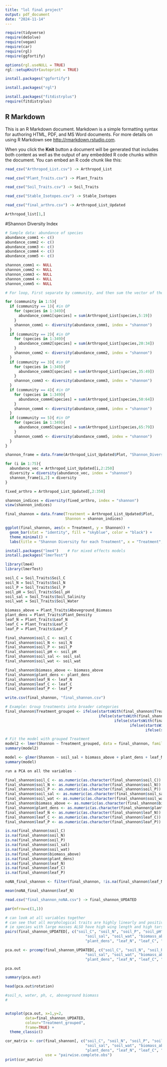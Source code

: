 ---
title: "lol final project"
output: pdf_document
date: "2024-11-14"
---

```{r, message=F, warning=F}
require(tidyverse)
require(deSolve)
require(vegan)
require(car)
require(rgl)
require(ggfortify)

options(rgl.useNULL = TRUE) 
rgl::setupKnitr(autoprint = TRUE)
```

```{r}
install.packages("ggfortify")
```

```{r}
install.packages("rgl")
```

```{r}
install.packages("fitdistrplus")
require(fitdistrplus)
```

## R Markdown

This is an R Markdown document. Markdown is a simple formatting syntax for authoring HTML, PDF, and MS Word documents. For more details on using R Markdown see <http://rmarkdown.rstudio.com>.

When you click the **Knit** button a document will be generated that includes both content as well as the output of any embedded R code chunks within the document. You can embed an R code chunk like this:

```{r}
read_csv("Arthropod_List.csv") -> Arthropod_List

read_csv("Plant_Traits.csv") -> Plant_Traits

read_csv("Soil_Traits.csv") -> Soil_Traits

read_csv("Stable_Isotopes.csv") -> Stable_Isotopes

read_csv("final_arthro.csv") -> Arthropod_List_Updated

```

```{r}
Arthropod_list[1,]
```


#Shannon Diversity Index
```{r}
# Sample data: abundance of species
abundance_comm1 <- c()
abundance_comm2 <- c()
abundance_comm3 <- c()
abundance_comm4 <- c()
abundance_comm5 <- c()

shannon_comm1 <- NULL
shannon_comm2 <- NULL
shannon_comm3 <- NULL
shannon_comm4 <- NULL
shannon_comm5 <- NULL

# For loop, First separate by community, and then sum the vector of the row of that species and put into an abundance vector

for (community in 1:5){
  if (community == 1){ #in OP
    for (species in 1:349){
      abundance_comm1[species] = sum(Arthropod_List[species,5:19])
    }
    shannon_comm1 <- diversity(abundance_comm1, index = "shannon")
  }
  if (community == 2){ #in OP
    for (species in 1:349){
      abundance_comm2[species] = sum(Arthropod_List[species,20:34])
    }
    shannon_comm2 <- diversity(abundance_comm2, index = "shannon")
  }
  if (community == 3){ #in OP
    for (species in 1:349){
      abundance_comm3[species] = sum(Arthropod_List[species,35:49])
    }
    shannon_comm3 <- diversity(abundance_comm3, index = "shannon")
  }
  if (community == 4){ #in OP
    for (species in 1:349){
      abundance_comm4[species] = sum(Arthropod_List[species,50:64])
    }
    shannon_comm4 <- diversity(abundance_comm4, index = "shannon")
  }
  if (community == 5){ #in OP
    for (species in 1:349){
      abundance_comm5[species] = sum(Arthropod_List[species,65:79])
    }
    shannon_comm5 <- diversity(abundance_comm5, index = "shannon")
  }
}
```


```{r}
shannon_frame = data.frame(Arthropod_List_Updated$Plot, "Shannon_Diversity")

for (i in 1:75){
  abundance_vec = Arthropod_List_Updated[i,2:250]
  diversity = diversity(abundance_vec, index = "shannon")
  shannon_frame[i,2] = diversity
}
```

```{r}
fixed_arthro = Arthropod_List_Updated[,2:350]

shannon_indices = diversity(fixed_arthro, index = "shannon")
view(shannon_indices)
```

```{r}
final_shannon = data.frame(Treatment = Arthropod_List_Updated$Plot,
                           Shannon = shannon_indices)
```

```{r}
ggplot(final_shannon, aes(x = Treatment, y = Shannon)) +
  geom_bar(stat = "identity", fill = "skyblue", color = "black") +
  theme_minimal() +
  labs(title = "Shannon Diversity for each Treatment", x = "Treatment", y = "Shannon Diversity")
```
```{r}
install.packages("lme4")    # For mixed effects models
install.packages("lmerTest")
```


```{r}
library(lme4)
library(lmerTest)
```


```{r}
soil_C = Soil_Traits$Soil_C
soil_N = Soil_Traits$Soil_N
soil_P = Soil_Traits$Soil_P
soil_pH = Soil_Traits$Soil_pH
soil_sal = Soil_Traits$Soil_Salinity
soil_wat = Soil_Traits$Soil_Water

biomass_above = Plant_Traits$Aboveground_Biomass
plant_dens = Plant_Traits$Plant_Density
leaf_N = Plant_Traits$Leaf_N
leaf_C = Plant_Traits$Leaf_C
leaf_P = Plant_Traits$Leaf_P
```


```{r}
final_shannon$soil_C <- soil_C
final_shannon$soil_N <- soil_N
final_shannon$soil_P <- soil_P
final_shannon$soil_pH <- soil_pH
final_shannon$soil_sal <- soil_sal
final_shannon$soil_wat <- soil_wat

final_shannon$biomass_above <- biomass_above
final_shannon$plant_dens <- plant_dens
final_shannon$leaf_N <- leaf_N
final_shannon$leaf_C <- leaf_C
final_shannon$leaf_P <- leaf_P

```

```{r}
write.csv(final_shannon, "final_shannon.csv")
```


```{r}
# Example: Group treatments into broader categories
final_shannon$Treatment_grouped <- ifelse(startsWith(final_shannon$Treatment, "OP"), "OP",
                                          ifelse(startsWith(final_shannon$Treatment, "RP"), "RP",
                                                 ifelse(startsWith(final_shannon$Treatment, "TP"), "TP",
                                                        ifelse(startsWith(final_shannon$Treatment, "IS"), "IS",
                                                               ifelse(startsWith(final_shannon$Treatment, "PS"), "PS", "Other")))))

# Fit the model with grouped Treatment
model2 <- lmer(Shannon ~ Treatment_grouped, data = final_shannon, family = Gamma(link = "log"))
summary(model2)
```


```{r}
model <- glmer(Shannon ~ soil_sal + biomass_above + plant_dens + leaf_N + (1 | Treatment), data = final_shannon)
summary(model)

run a PCA on all the variables - 
```

```{r}
final_shannon$soil_C <- as.numeric(as.character(final_shannon$soil_C))
final_shannon$soil_N <- as.numeric(as.character(final_shannon$soil_N))
final_shannon$soil_P <- as.numeric(as.character(final_shannon$soil_P))
final_shannon$soil_sal <- as.numeric(as.character(final_shannon$soil_sal))
final_shannon$soil_wat <- as.numeric(as.character(final_shannon$soil_wat))
final_shannon$biomass_above <- as.numeric(as.character(final_shannon$biomass_above))
final_shannon$plant_dens <- as.numeric(as.character(final_shannon$plant_dens))
final_shannon$leaf_N <- as.numeric(as.character(final_shannon$leaf_N))
final_shannon$leaf_C <- as.numeric(as.character(final_shannon$leaf_C))
final_shannon$leaf_P <- as.numeric(as.character(final_shannon$leaf_P))
```

```{r}
is.na(final_shannon$soil_C)
is.na(final_shannon$soil_N)
is.na(final_shannon$soil_P)
is.na(final_shannon$soil_sal)
is.na(final_shannon$soil_wat)
is.na(final_shannon$biomass_above)
is.na(final_shannon$plant_dens)
is.na(final_shannon$leaf_N)
is.na(final_shannon$leaf_C)
is.na(final_shannon$leaf_P)
```



```{r}
noNA_final_shannon <- filter(final_shannon, !is.na(final_shannon$leaf_N))
```


```{r}
mean(noNA_final_shannon$leaf_N)
```

```{r}
read.csv("final_shannon_noNA.csv") -> final_shannon_UPDATED
```


```{r}
par(mfrow=c(1,1))

# can look at all variables together
# can see that all morphological traits are highly linearly and positively correlated
# ie species with large masses ALSO have high wing length and high tarsus length (lower leg bone, the bone below what looks like a backwards facing knee)
pairs(final_shannon_UPDATED[, c("soil_C", "soil_N", "soil_P", "soil_pH", 
                                    "soil_sal", "soil_wat", "biomass_above", 
                                    "plant_dens", "leaf_N", "leaf_C", "leaf_P")])
```

```{r}
pca.out <- prcomp(final_shannon_UPDATED[, c("soil_C", "soil_N", "soil_P", "soil_pH", 
                                    "soil_sal", "soil_wat", "biomass_above", 
                                    "plant_dens", "leaf_N", "leaf_C", "leaf_P")], scale.=T)
```
```{r}
pca.out
```


```{r}
summary(pca.out)
```


```{r}
head(pca.out$rotation)
```
```{r}
#soil_n, water, ph, c, aboveground biomass
#
```

```{r}

```


```{r}
autoplot(pca.out, x=1,y=2,
         data=final_shannon_UPDATED, 
         colour="Treatment_grouped",
         frame=TRUE) +
  theme_classic()
```


```{r}
cor_matrix <- cor(final_shannon[, c("soil_C", "soil_N", "soil_P", "soil_pH", 
                                    "soil_sal", "soil_wat", "biomass_above", 
                                    "plant_dens", "leaf_N", "leaf_C", "leaf_P")], 
                  use = "pairwise.complete.obs")
print(cor_matrix)
```


